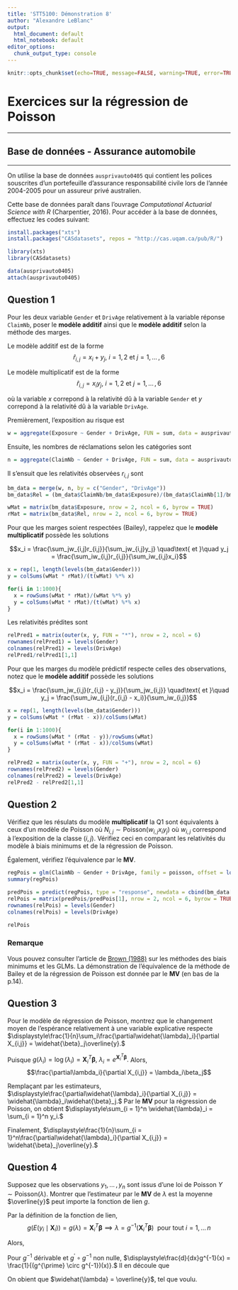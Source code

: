 ```yaml
---
title: 'STT5100: Démonstration 8'
author: "Alexandre LeBlanc"
output:
  html_document: default
  html_notebook: default
editor_options: 
  chunk_output_type: console
---
```


```r
knitr::opts_chunk$set(echo=TRUE, message=FALSE, warning=TRUE, error=TRUE, fig.align="center")
```

# Exercices sur la régression de Poisson

---

## Base de données - Assurance automobile

---

On utilise la base de données $\texttt{ausprivauto0405}$ qui contient les polices souscrites d'un portefeuille d'assurance responsabilité civile lors de l'année 2004-2005 pour un assureur privé australien. 

Cette base de données paraît dans l'ouvrage *Computational Actuarial Science with R* (Charpentier, 2016). Pour accéder à la base de données, effectuez les codes suivant:

```r
install.packages("xts")
install.packages("CASdatasets", repos = "http://cas.uqam.ca/pub/R/")

```

```r
library(xts)
library(CASdatasets)
```

```r
data(ausprivauto0405)
attach(ausprivauto0405)
```

## Question 1

Pour les deux variable $\texttt{Gender}$ et $\texttt{DrivAge}$ relativement à la variable réponse $\texttt{ClaimNb},$ poser le **modèle additif** ainsi que le **modèle additif** selon la méthode des marges.

Le modèle additif est de la forme
$$\widehat{r}_{i,j} = x_i + y_j,\ i = 1, 2 \text{ et } j = 1,\,\ldots\,,6$$

Le modèle multiplicatif est de la forme
$$\widehat{r}_{i,j} = x_iy_j,\ i = 1, 2 \text{ et } j = 1,\,\ldots\,,6$$

où la variable $x$ correpond à la relativité dû à la variable $\texttt{Gender}$ et $y$ correpond à la relativité dû à la variable $\texttt{DrivAge}.$

Premièrement, l'exposition au risque est

```r
w = aggregate(Exposure ~ Gender + DrivAge, FUN = sum, data = ausprivauto0405)
```

Ensuite, les nombres de réclamations selon les catégories sont

```r
n = aggregate(ClaimNb ~ Gender + DrivAge, FUN = sum, data = ausprivauto0405) 
```

Il s'ensuit que les relativités observées $r_{i,j}$ sont

```r
bm_data = merge(w, n, by = c("Gender", "DrivAge"))
bm_data$Rel = (bm_data$ClaimNb/bm_data$Exposure)/(bm_data$ClaimNb[1]/bm_data$Exposure[1])
```

```r
wMat = matrix(bm_data$Exposure, nrow = 2, ncol = 6, byrow = TRUE)
rMat = matrix(bm_data$Rel, nrow = 2, ncol = 6, byrow = TRUE)
```

Pour que les marges soient respectées (Bailey), rappelez que le **modèle multiplicatif** possède les solutions

$$x_i = \frac{\sum_jw_{i,j}r_{i,j}}{\sum_jw_{i,j}y_j} \quad\text{ et }\quad y_j = \frac{\sum_iw_{i,j}r_{i,j}}{\sum_iw_{i,j}x_i}$$

```r
x = rep(1, length(levels(bm_data$Gender)))
y = colSums(wMat * rMat)/(t(wMat) %*% x)

for(i in 1:1000){
  x = rowSums(wMat * rMat)/(wMat %*% y)
  y = colSums(wMat * rMat)/(t(wMat) %*% x)
}
```

Les relativités prédites sont

```r
relPred1 = matrix(outer(x, y, FUN = "*"), nrow = 2, ncol = 6)
rownames(relPred1) = levels(Gender)
colnames(relPred1) = levels(DrivAge)
relPred1/relPred1[1,1]
```

Pour que les marges du modèle prédictif respecte celles des observations, notez que le **modèle additif** possède les solutions

$$x_i = \frac{\sum_jw_{i,j}(r_{i,j} - y_j)}{\sum_jw_{i,j}} \quad\text{ et }\quad y_j = \frac{\sum_iw_{i,j}(r_{i,j} - x_i)}{\sum_iw_{i,j}}$$

```r
x = rep(1, length(levels(bm_data$Gender)))
y = colSums(wMat * (rMat - x))/colSums(wMat)

for(i in 1:1000){
  x = rowSums(wMat * (rMat - y))/rowSums(wMat)
  y = colSums(wMat * (rMat - x))/colSums(wMat)
}
```

```r
relPred2 = matrix(outer(x, y, FUN = "+"), nrow = 2, ncol = 6)
rownames(relPred2) = levels(Gender)
colnames(relPred2) = levels(DrivAge)
relPred2 - relPred2[1,1]
```

## Question 2

Vérifiez que les résulats du modèle **multiplicatif** la Q1 sont équivalents à ceux d'un modèle de Poisson où $N_{i,j} \sim \text{Poisson}(w_{i,j}x_iy_j)$ où $w_{i,j}$ correspond à l'exposition de la classe $(i,j).$ Vérifiez ceci en comparant les relativités du modèle à biais minimums et de la régression de Poisson. 

Également, vérifiez l'équivalence par le **MV**.

```r
regPois = glm(ClaimNb ~ Gender + DrivAge, family = poisson, offset = log(Exposure))
summary(regPois)
```

```r
predPois = predict(regPois, type = "response", newdata = cbind(bm_data[,1:2], Exposure = rep(1, nrow(bm_data))))
relPois = matrix(predPois/predPois[1], nrow = 2, ncol = 6, byrow = TRUE)
rownames(relPois) = levels(Gender)
colnames(relPois) = levels(DrivAge)
```

```r
relPois
```

### Remarque

Vous pouvez consulter l'article de [Brown (1988)](https://www.casact.org/pubs/proceed/proceed88/88187.pdf) sur les méthodes des biais minimums et les GLMs. La démonstration de l'équivalence de la méthode de Bailey et de la régression de Poisson est donnée par le **MV** (en bas de la p.14).

## Question 3

Pour le modèle de régression de Poisson, montrez que le changement moyen de l'espérance relativement à une variable explicative respecte $\displaystyle\frac{1}{n}\sum_i\frac{\partial\widehat{\lambda}_i}{\partial X_{i,j}} = \widehat{\beta}_j\overline{y}.$ 

Puisque $g(\lambda_i) = \log(\lambda_i) = \mathbf{X}_i^T\boldsymbol{\beta},\ \lambda_i = e^{\mathbf{X}_i^T\boldsymbol{\beta}}.$ Alors,
$$\frac{\partial\lambda_i}{\partial X_{i,j}} = \lambda_i\beta_j$$

Remplaçant par les estimateurs, $\displaystyle\frac{\partial\widehat{\lambda}_i}{\partial X_{i,j}} = \widehat{\lambda}_i\widehat{\beta}_j.$ Par le **MV** pour la régression de Poisson, on obtient $\displaystyle\sum_{i = 1}^n \widehat{\lambda}_i = \sum_{i = 1}^n y_i.$

Finalement, $\displaystyle\frac{1}{n}\sum_{i = 1}^n\frac{\partial\widehat{\lambda}_i}{\partial X_{i,j}} = \widehat{\beta}_j\overline{y}.$

## Question 4

Supposez que les observations $y_1,\,\ldots\,,y_n$ sont issus d'une loi de Poisson $Y \sim \text{Poisson}(\lambda).$ Montrer que l'estimateur par le **MV** de $\lambda$ est la moyenne $\overline{y}$ peut importe la fonction de lien $g.$

Par la définition de la fonction de lien, $$g(E(y_i \mid \mathbf{X}_i)) = g(\lambda) = \mathbf{X}_i^T\boldsymbol{\beta} \implies \lambda = g^{-1}(\mathbf{X}_i^T\boldsymbol{\beta})\ \text{ pour tout } i = 1,\,\ldots\,n$$

Alors, 
\begin{align*}
\ell(\boldsymbol{\beta}) &= \sum_{i = 1}^{n}\{y_i\log{\lambda(\boldsymbol{\beta})} - \lambda(\boldsymbol{\beta}) - \log{y_i!}\}
\end{align*}

Pour $g^{-1}$ dérivable et $g^{\prime} \circ g^{-1}$ non nulle, $\displaystyle\frac{d}{dx}g^{-1}(x) = \frac{1}{(g^{\prime} \circ g^{-1})(x)}.$ Il en découle que 
\begin{align*}
\frac{\partial\ell}{\partial\beta_j} &= \sum_{i = 1}^{n}\left\{y_i\lambda^{-1} - 1\right\} \frac{\partial\lambda}{\partial\beta_j}X_{i,j}\\
&= \sum_{i = 1}^{n}\left\{y_i\lambda^{-1} - 1\right\} \frac{1}{X_{i,j}}X_{i,j}\\
&= \sum_{i = 1}^{n}\left\{y_i\lambda^{-1} - 1\right\}\\
&= 0
\end{align*}

On obient que $\widehat{\lambda} = \overline{y}$, tel que voulu.

